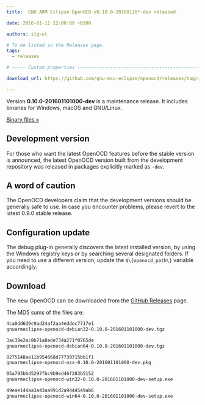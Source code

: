 ```yaml
---
title:  GNU ARM Eclipse OpenOCD v0.10.0-20160110*-dev released

date: 2016-01-11 12:00:00 +0200

authors: ilg-ul

# To be listed in the Releases page.
tags:
  - releases

# ----- Custom properties -----------------------------------------------------

download_url: https://github.com/gnu-mcu-eclipse/openocd/releases/tag/gae-0.10.0-20160110/

---
```


Version **0.10.0-201601101000-dev** is a maintenance release. It includes binaries for Windows, macOS and GNU/Linux.

<!-- truncate -->

<p><a href={frontMatter.download_url}>Binary files »</a></p>

## Development version

For those who want the latest OpenOCD features before the stable version is announced, the latest OpenOCD version built from the development repository was released in packages explicitly marked as `-dev`.

## A word of caution

The OpenOCD developers claim that the development versions should be generally safe to use. In case you encounter problems, please revert to the latest 0.9.0 stable release.

## Configuration update

The debug plug-in generally discovers the latest installed version, by using the Windows registry keys or by searching several designated folders. If you need to use a different version, update the `$\{openocd_path\}` variable accordingly.

## Download

The new OpenOCD can be downloaded from the <a href={frontMatter.download_url}>GitHub Releases</a> page.

The MD5 sums of the files are:

```txt
4ca0dd6d9c9ad24af2aa4eddec7717e1
gnuarmeclipse-openocd-debian32-0.10.0-201601101000-dev.tgz

3ac38e2ac8b71a8ede734a271f0765de
gnuarmeclipse-openocd-debian64-0.10.0-201601101000-dev.tgz

8275148ae11b954668d77739715bb1f1
gnuarmeclipse-openocd-osx-0.10.0-201601101000-dev.pkg

05a793b6d5297fbc9b9ed46f283b5152
gnuarmeclipse-openocd-win32-0.10.0-201601101000-dev-setup.exe

49eae144aa3a43aa991d2a9444549ab6
gnuarmeclipse-openocd-win64-0.10.0-201601101000-dev-setup.exe
```
